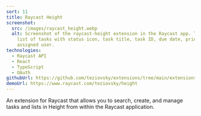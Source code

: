```yaml
---
sort: 11
title: Raycast Height
screenshot:
  src: /images/raycast_height.webp
  alt: Screenshot of the raycast-height extension in the Raycast app. There is a
    list of tasks with status icon, task title, task ID, due date, priority and
    assigned user.
technologies:
  - Raycast API
  - React
  - TypeScript
  - OAuth
githubUrl: https://github.com/teziovsky/extensions/tree/main/extensions/height
demoUrl: https://www.raycast.com/teziovsky/height
---
```


An extension for Raycast that allows you to search, create, and manage tasks and lists in Height from within the Raycast application.

